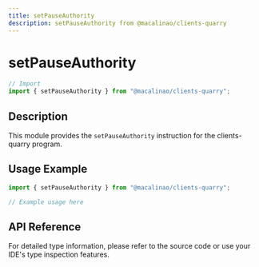 ```yaml
---
title: setPauseAuthority
description: setPauseAuthority from @macalinao/clients-quarry
---
```


# setPauseAuthority

```typescript
// Import
import { setPauseAuthority } from "@macalinao/clients-quarry";
```

## Description

This module provides the `setPauseAuthority` instruction for the clients-quarry program.

## Usage Example

```typescript
import { setPauseAuthority } from "@macalinao/clients-quarry";

// Example usage here
```

## API Reference

For detailed type information, please refer to the source code or use your IDE's type inspection features.
